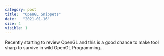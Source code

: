 ```yaml
---
category: post
title:  "OpenGL Snippets"
date:   "2021-01-16"
size: 4
visible: 1
---
```


 Recently starting to review OpenGL and this is a good chance to make tool sharp to survive in wild OpenGL Programming...
